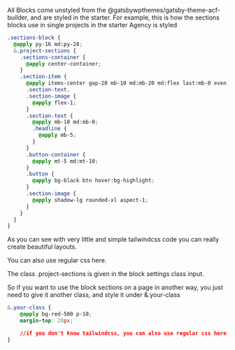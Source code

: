 All Blocks come unstyled from the @gatsbywpthemes/gatsby-theme-acf-builder, and are styled in the starter.
For example, this is how the sections blocks use in single projects in the starter Agency is styled

``` css title=src/styles/acfBlocks/sections-block.css
.sections-block {
  @apply py-16 md:py-28;
  &.project-sections {
    .sections-container {
      @apply center-container;
    }
    .section-item {
      @apply items-center gap-20 mb-10 md:mb-20 md:flex last:mb-0 even:flex-row-reverse;
      .section-text,
      .section-image {
        @apply flex-1;
      }
      .section-text {
        @apply mb-10 md:mb-0;
        .headline {
          @apply mb-5;
        }
      }
      .button-container {
        @apply mt-5 md:mt-10;
      }
      .button {
        @apply bg-black btn hover:bg-highlight;
      }
      .section-image {
        @apply shadow-lg rounded-xl aspect-1;
      }
    }
  }
}
```
As you can see with very little and simple tailwindcss code you can really create beautiful layouts.

You can also use regular css here.

The class .project-sections is given in the block settings class input.

So if you want to use the block sections on a page in another way, you just need to give it another class, and style it under &.your-class
``` css
&.your-class {
    @apply bg-red-500 p-10;
    margin-top: 20px;

    //if you don't know tailwindcss, you can also use regular css here
}
```